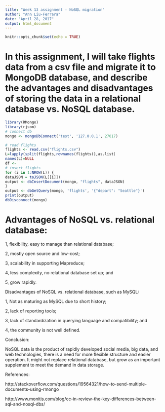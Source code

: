 ---
title: "Week 13 assignment - NoSQL migration"
author: "Ann Liu-Ferrara"
date: "April 28, 2017"
output: html_document
---

```{r setup, include=FALSE}
knitr::opts_chunk$set(echo = TRUE)
```

# In this assignment, I will take flights data from a csv file and migrate it to MongoDB database, and describe the advantages and disadvantages of storing the data in a relational database vs. NoSQL database.

```{r echo= TRUE}
library(RMongo)
library(rjson)
# connect db
mongo <- mongoDbConnect('test', '127.0.0.1', 27017)

# read flights
flights <- read.csv("flights.csv")
L=lapply(split(flights,rownames(flights)),as.list)
names(L)=NULL
df <- 
# insert flights
for (i in 1:NROW(L)) {
dataJSON = toJSON(L[[i]])
output <- dbInsertDocument(mongo, "flights", dataJSON)
}
output <- dbGetQuery(mongo, 'flights', '{"depart": "Seattle"}')
print(output)
dbDisconnect(mongo)


```


# Advantages of NoSQL vs. relational database:

1, flexibility, easy to manage than relational database; 

2, mostly open source and low-cost; 

3, scalability in supporting Mapreduce; 

4, less complexity, no relational database set up; and

5, grow rapidly.


Disadvantages of NoSQL vs. relational database, such as MySQL:

1, Not as maturing as MySQL due to short history;

2, lack of reporting tools;

3, lack of standardization in querying language and compatibility; and

4, the community is not well defined.

Conclusion:

NoSQL data is the product of rapidly developed social media, big data, and web technologies, there is a need for more flexible structure and easier operation. It might not replace relational database, but grow as an important supplement to meet the demand in data storage.


References:

http://stackoverflow.com/questions/19564321/how-to-send-multiple-documents-using-rmongo

http://www.monitis.com/blog/cc-in-review-the-key-differences-between-sql-and-nosql-dbs/